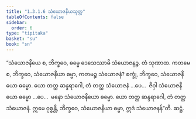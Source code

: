 ```yaml
---
title: "1.3.1.6 သံယောဇနိယသုတ္တ"
tableOfContents: false
sidebar:
  order: 6
type: "tipitaka"
basket: "su"
book: "sn"
---
```



<DynamicBreadcrumb />

<Division number="109" book="sn" e="ch" v="18" p="296">

<Paragraph number="598" book="sn">
“သံယောဇနိယေ စ, ဘိက္ခဝေ, ဓမ္မေ ဒေသေဿာမိ သံယောဇနဉ္စ. တံ သုဏာထ. ကတမေ စ, ဘိက္ခဝေ, သံယောဇနိယာ ဓမ္မာ, ကတမဉ္စ သံယောဇနံ? စက္ခုံ, ဘိက္ခဝေ, သံယောဇနိယော ဓမ္မော. ယော တတ္ထ ဆန္ဒရာဂေါ, တံ တတ္ထ သံယောဇနံ …ပေ…  ဇိဝှါ သံယောဇနိယော ဓမ္မော …ပေ…  မနော သံယောဇနိယော ဓမ္မော. ယော တတ္ထ ဆန္ဒရာဂေါ, တံ တတ္ထ သံယောဇနံ. ဣမေ ဝုစ္စန္တိ, ဘိက္ခဝေ, သံယောဇနိယာ ဓမ္မာ, ဣဒံ သံယောဇနန်”တိ.

</Paragraph>
</Division>

<Paragraph number="599" type="center" book="sn">
ဆဋ္ဌံ.
</Paragraph>